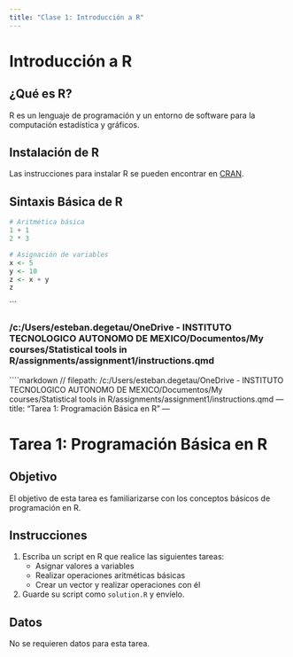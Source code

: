 ```yaml
---
title: "Clase 1: Introducción a R"
---
```


# Introducción a R

## ¿Qué es R?
R es un lenguaje de programación y un entorno de software para la computación estadística y gráficos.

## Instalación de R
Las instrucciones para instalar R se pueden encontrar en [CRAN](https://cran.r-project.org/).

## Sintaxis Básica de R
```r
# Aritmética básica
1 + 1
2 * 3

# Asignación de variables
x <- 5
y <- 10
z <- x + y
z
```
```

### /c:/Users/esteban.degetau/OneDrive - INSTITUTO TECNOLOGICO AUTONOMO DE MEXICO/Documentos/My courses/Statistical tools in R/assignments/assignment1/instructions.qmd

<file>
````markdown
// filepath: /c:/Users/esteban.degetau/OneDrive - INSTITUTO TECNOLOGICO AUTONOMO DE MEXICO/Documentos/My courses/Statistical tools in R/assignments/assignment1/instructions.qmd
---
title: "Tarea 1: Programación Básica en R"
---

# Tarea 1: Programación Básica en R

## Objetivo
El objetivo de esta tarea es familiarizarse con los conceptos básicos de programación en R.

## Instrucciones
1. Escriba un script en R que realice las siguientes tareas:
   - Asignar valores a variables
   - Realizar operaciones aritméticas básicas
   - Crear un vector y realizar operaciones con él
2. Guarde su script como `solution.R` y envíelo.

## Datos
No se requieren datos para esta tarea.
